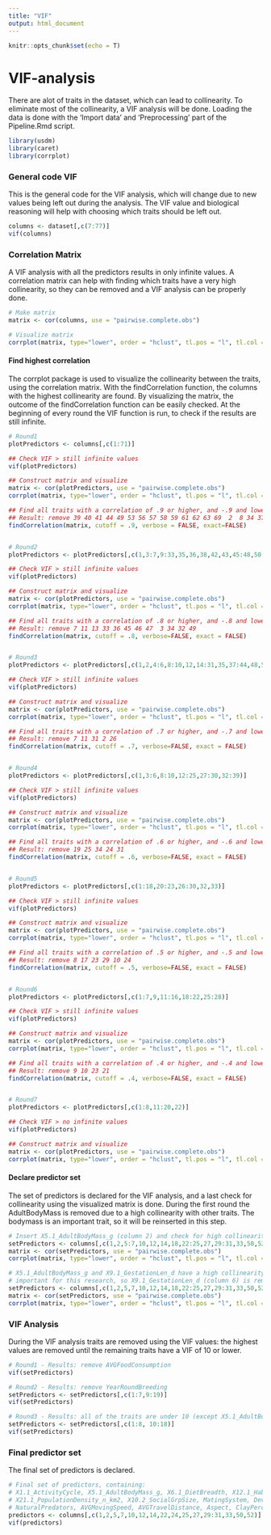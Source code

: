 ```yaml
---
title: "VIF"
output: html_document
---
```


```r
knitr::opts_chunk$set(echo = T)
```

# VIF-analysis

There are alot of traits in the dataset, which can lead to collinearity. To eliminate most of
the collinearity, a VIF analysis will be done. Loading the data is done with the 'Import data' 
and 'Preprocessing' part of the Pipeline.Rmd script.

```r
library(usdm)
library(caret)
library(corrplot)
```


### General code VIF

This is the general code for the VIF analysis, which will change due to new values being left out during
the analysis. The VIF value and biological reasoning will help with choosing which traits should be left
out.

```r
columns <- dataset[,c(7:77)]
vif(columns)
```


### Correlation Matrix

A VIF analysis with all the predictors results in only infinite values. A correlation matrix can help
with finding which traits have a very high collinearity, so they can be removed and a VIF analysis 
can be properly done.

```r
# Make matrix
matrix <- cor(columns, use = "pairwise.complete.obs")

# Visualize matrix
corrplot(matrix, type="lower", order = "hclust", tl.pos = "l", tl.col = "black", tl.cex = 0.7)
```

#### Find highest correlation

The corrplot package is used to visualize the collinearity between the traits, using the 
correlation matrix. With the findCorrelation function, the columns with the highest collinearity are 
found. By visualizing the matrix, the outcome of the findCorrelation function can be easily checked. 
At the beginning of every round the VIF function is run, to check if the results are still infinite.

```r
# Round1
plotPredictors <- columns[,c(1:71)]

## Check VIF > still infinite values
vif(plotPredictors)

## Construct matrix and visualize
matrix <- cor(plotPredictors, use = "pairwise.complete.obs")
corrplot(matrix, type="lower", order = "hclust", tl.pos = "l", tl.col = "black", tl.cex = 0.7)

## Find all traits with a correlation of .9 or higher, and -.9 and lower
## Result: remove 39 40 41 44 49 53 56 57 58 59 61 62 63 69  2  8 34 37 38 64 65
findCorrelation(matrix, cutoff = .9, verbose = FALSE, exact=FALSE)


# Round2
plotPredictors <- plotPredictors[,c(1,3:7,9:33,35,36,38,42,43,45:48,50:52,54,55,60,66:68,70,71)]

## Check VIF > still infinite values
vif(plotPredictors)

## Construct matrix and visualize
matrix <- cor(plotPredictors, use = "pairwise.complete.obs")
corrplot(matrix, type="lower", order = "hclust", tl.pos = "l", tl.col = "black", tl.cex = 0.7)

## Find all traits with a correlation of .8 or higher, and -.8 and lower
## Result: remove 7 11 13 33 36 45 46 47  3 34 32 49
findCorrelation(matrix, cutoff = .8, verbose=FALSE, exact = FALSE)


# Round3
plotPredictors <- plotPredictors[,c(1,2,4:6,8:10,12,14:31,35,37:44,48,50,51)]

## Check VIF > still infinite values
vif(plotPredictors)

## Construct matrix and visualize
matrix <- cor(plotPredictors, use = "pairwise.complete.obs")
corrplot(matrix, type="lower", order = "hclust", tl.pos = "l", tl.col = "black", tl.cex = 0.7)

## Find all traits with a correlation of .7 or higher, and -.7 and lower
## Result: remove 7 11 31 2 26
findCorrelation(matrix, cutoff = .7, verbose=FALSE, exact = FALSE)


# Round4
plotPredictors <- plotPredictors[,c(1,3:6,8:10,12:25,27:30,32:39)]

## Check VIF > still infinite values
vif(plotPredictors)

## Construct matrix and visualize
matrix <- cor(plotPredictors, use = "pairwise.complete.obs")
corrplot(matrix, type="lower", order = "hclust", tl.pos = "l", tl.col = "black", tl.cex = 0.7)

## Find all traits with a correlation of .6 or higher, and -.6 and lower
## Result: remove 19 25 34 24 31
findCorrelation(matrix, cutoff = .6, verbose=FALSE, exact = FALSE)


# Round5
plotPredictors <- plotPredictors[,c(1:18,20:23,26:30,32,33)]

## Check VIF > still infinite values
vif(plotPredictors)

## Construct matrix and visualize
matrix <- cor(plotPredictors, use = "pairwise.complete.obs")
corrplot(matrix, type="lower", order = "hclust", tl.pos = "l", tl.col = "black", tl.cex = 0.7)

## Find all traits with a correlation of .5 or higher, and -.5 and lower
## Result: remove 8 17 23 29 10 24
findCorrelation(matrix, cutoff = .5, verbose=FALSE, exact = FALSE)


# Round6
plotPredictors <- plotPredictors[,c(1:7,9,11:16,18:22,25:28)]

## Check VIF > still infinite values
vif(plotPredictors)

## Construct matrix and visualize
matrix <- cor(plotPredictors, use = "pairwise.complete.obs")
corrplot(matrix, type="lower", order = "hclust", tl.pos = "l", tl.col = "black", tl.cex = 0.7)

## Find all traits with a correlation of .4 or higher, and -.4 and lower
## Result: remove 9 10 23 21
findCorrelation(matrix, cutoff = .4, verbose=FALSE, exact = FALSE)


# Round7
plotPredictors <- plotPredictors[,c(1:8,11:20,22)]

## Check VIF > no infinite values
vif(plotPredictors)

## Construct matrix and visualize
matrix <- cor(plotPredictors, use = "pairwise.complete.obs")
corrplot(matrix, type="lower", order = "hclust", tl.pos = "l", tl.col = "black", tl.cex = 0.7)
```

#### Declare predictor set

The set of predictors is declared for the VIF analysis, and a last check for collinearity using the
visualized matrix is done. During the first round the AdultBodyMass is removed due to a high collinearity
with other traits. The bodymass is an important trait, so it will be reinserted in this step.

``` r
# Insert X5.1_AdultBodyMass_g (column 2) and check for high collinearity
setPredictors <- columns[,c(1,2,5:7,10,12,14,18,22:25,27,29:31,33,50,52)]
matrix <- cor(setPredictors, use = "pairwise.complete.obs")
corrplot(matrix, type="lower", order = "hclust", tl.pos = "l", tl.col = "black", tl.cex = 0.7)

# X5.1_AdultBodyMass_g and X9.1_GestationLen_d have a high collinearity. X5.1_AdultBodyMass_g seems more 
# important for this research, so X9.1_GestationLen_d (column 6) is removed.
setPredictors <- columns[,c(1,2,5,7,10,12,14,18,22:25,27,29:31,33,50,52)]
matrix <- cor(setPredictors, use = "pairwise.complete.obs")
corrplot(matrix, type="lower", order = "hclust", tl.pos = "l", tl.col = "black", tl.cex = 0.7)
```


### VIF Analysis

During the VIF analysis traits are removed using the VIF values: the highest values are removed until the
remaining traits have a VIF of 10 or lower.

```r
# Round1 - Results: remove AVGFoodConsumption
vif(setPredictors)

# Round2 - Results: remove YearRoundBreeding
setPredictors <- setPredictors[,c(1:7,9:19)]
vif(setPredictors)

# Round3 - Results: all of the traits are under 10 (except X5.1_AdultBodyMass_g)
setPredictors <- setPredictors[,c(1:8, 10:18)]
vif(setPredictors)
```


### Final predictor set

The final set of predictors is declared.

```r
# Final set of predictors, containing:
# X1.1_ActivityCycle, X5.1_AdultBodyMass_g, X6.1_DietBreadth, X12.1_HabitatBreadth, X15.1_LitterSize, 
# X21.1_PopulationDensity_n_km2, X10.2_SocialGrpSize, MatingSystem, DevelopmentStrategy, Horns_Antlers, 
# NaturalPredators, AVGMovingSpeed, AVGTravelDistance, Aspect, ClayPercentage, OrganicCarbon, Slope
predictors <- columns[,c(1,2,5,7,10,12,14,22,24,25,27,29:31,33,50,52)]
vif(predictors)
```


